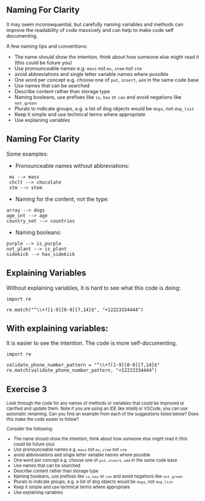 ## Naming For Clarity {.smaller}

::: {style="font-size: 90%;"}

It may seem inconsequential, but carefully naming variables and methods can improve the
readability of code massively and can help to make code self documenting.

A few naming tips and conventions:

- The name should show the intention, think about how someone else might read it (this could be future you)
- Use pronounceable names e.g. `mass` not `ms`, `stem` not `stm`
- avoid abbreviations and single letter variable names where possible
- One word per concept e.g. choose one of `put`, `insert`, `add` in the same code base
- Use names that can be searched
- Describe content rather than storage type
- Naming booleans, use prefixes like `is`, `has` or `can` and avoid negations like `not_green`
- Plurals to indicate groups, e.g. a list of dog objects would be `dogs`, not `dog_list`
- Keep it simple and use technical terms where appropriate
- Use explaining variables

:::

## Naming For Clarity

Some examples:

- Pronounceable names without abbreviations: \
```
 ms --> mass
 chclt --> chocolate
 stm --> stem
 ```
- Naming for the content, not the type: \
```
array --> dogs
age_int --> age
country_set --> countries
```
- Naming booleans: \
```
purple --> is_purple
not_plant --> is_plant
sidekick --> has_sidekick
```



## Explaining Variables

Without explaining variables, it is hard to see what this code is doing:

```
import re

re.match("^\\+?[1-9][0-9]{7,14}$", "+12223334444")
```

## With explaining variables:

It is easier to see the intention. The code is more self-documenting.

```
import re

validate_phone_number_pattern = "^\\+?[1-9][0-9]{7,14}$"
re.match(validate_phone_number_pattern, "+12223334444")
```

## Exercise 3 {.smaller}

::: {style="font-size: 80%;"}

Look through the code for any names of methods or variables that could be improved or
clarified and update them. Note if you are using an IDE like Intellij or VSCode,
you can use automatic renaming.
Can you find an example from each of the suggestions listed below?
Does this make the code easier to follow?

Consider the following:

- The name should show the intention, think about how someone else might read it (this could be future you)
- Use pronounceable names e.g. `mass` not `ms`, `stem` not `stm`
- avoid abbreviations and single letter variable names where possible
- One word per concept e.g. choose one of `put`, `insert`, `add` in the same code base
- Use names that can be searched
- Describe content rather than storage type
- Naming booleans, use prefixes like `is`, `has` or `can` and avoid negations like `not_green`
- Plurals to indicate groups, e.g. a list of dog objects would be `dogs`, not `dog_list`
- Keep it simple and use technical terms where appropriate
- Use explaining variables

:::
